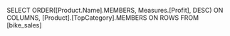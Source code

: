 SELECT ORDER([Product.Name].MEMBERS, Measures.[Profit], DESC) ON COLUMNS,
[Product].[TopCategory].MEMBERS ON ROWS
FROM [bike_sales]	